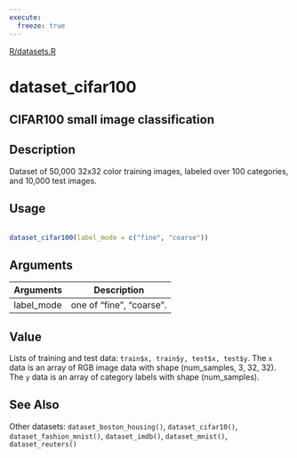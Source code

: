 ```yaml
---
execute:
  freeze: true
---
```


[R/datasets.R](https://github.com/rstudio/keras//blob/main/R/datasets.R#L43) 

# dataset_cifar100

## CIFAR100 small image classification

## Description
 Dataset of 50,000 32x32 color training images, labeled over 100 categories, and 10,000 test images. 


## Usage
```r
 
dataset_cifar100(label_mode = c("fine", "coarse")) 
```

## Arguments
|Arguments|Description|
|---|---|
| label_mode | one of "fine", "coarse". |



## Value
 Lists of training and test data: `train$x, train$y, test$x, test$y`.  The `x` data is an array of RGB image data with shape (num_samples, 3, 32, 32).  The `y` data is an array of category labels with shape (num_samples). 



## See Also
 Other datasets:  `dataset_boston_housing()`, `dataset_cifar10()`, `dataset_fashion_mnist()`, `dataset_imdb()`, `dataset_mnist()`, `dataset_reuters()` 

